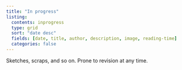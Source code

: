 ```yaml
---
title: "In progress"
listing:
  contents: inprogress
  type: grid
  sort: "date desc"
  fields: [date, title, author, description, image, reading-time]
  categories: false
---
```


Sketches, scraps, and so on. Prone to revision at any time.
